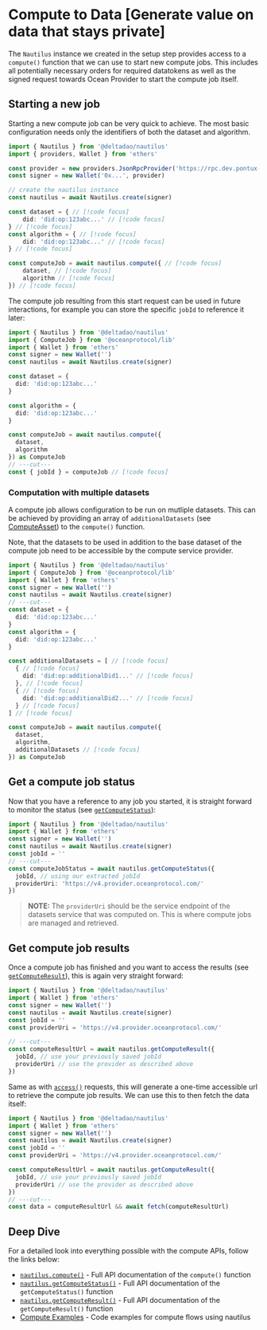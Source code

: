 # Compute to Data [Generate value on data that stays private]

The `Nautilus` instance we created in the setup step provides access to a `compute()` function that we can use to start new compute jobs.
This includes all potentially necessary orders for required datatokens as well as the signed request towards Ocean Provider to start the compute job itself.

## Starting a new job

Starting a new compute job can be very quick to achieve. The most basic configuration needs only the identifiers of both the dataset and algorithm.

```ts twoslash
import { Nautilus } from '@deltadao/nautilus'
import { providers, Wallet } from 'ethers'

const provider = new providers.JsonRpcProvider('https://rpc.dev.pontux-x.eu')
const signer = new Wallet('0x...', provider)

// create the nautilus instance
const nautilus = await Nautilus.create(signer)

const dataset = { // [!code focus]
    did: 'did:op:123abc...' // [!code focus]
} // [!code focus]
const algorithm = { // [!code focus]
    did: 'did:op:123abc...' // [!code focus]
} // [!code focus]

const computeJob = await nautilus.compute({ // [!code focus]
    dataset, // [!code focus]
    algorithm // [!code focus]
}) // [!code focus]
```
The compute job resulting from this start request can be used in future interactions, for example you can store the specific `jobId` to reference it later:
```ts twoslash
import { Nautilus } from '@deltadao/nautilus'
import { ComputeJob } from '@oceanprotocol/lib'
import { Wallet } from 'ethers'
const signer = new Wallet('')
const nautilus = await Nautilus.create(signer)

const dataset = {
  did: 'did:op:123abc...'
}

const algorithm = {
  did: 'did:op:123abc...'
}

const computeJob = await nautilus.compute({
  dataset,
  algorithm
}) as ComputeJob
// ---cut---
const { jobId } = computeJob // [!code focus]
```

### Computation with multiple datasets

A compute job allows configuration to be run on mutliple datasets. This can be achieved by providing an array of `additionalDatasets` (see [ComputeAsset](/docs/api/ComputeAsset)) to the `compute()` function.

<Callout type='tip'>
Note, that the datasets to be used in addition to the base dataset of the compute job need to be accessible by the compute service provider.
</Callout>

```ts twoslash
import { Nautilus } from '@deltadao/nautilus'
import { ComputeJob } from '@oceanprotocol/lib'
import { Wallet } from 'ethers'
const signer = new Wallet('')
const nautilus = await Nautilus.create(signer)
// ---cut---
const dataset = {
  did: 'did:op:123abc...'
}
const algorithm = {
  did: 'did:op:123abc...'
}

const additionalDatasets = [ // [!code focus]
  { // [!code focus]
    did: 'did:op:additionalDid1...' // [!code focus]
  }, // [!code focus]
  { // [!code focus]
    did: 'did:op:additionalDid2...' // [!code focus]
  } // [!code focus]
] // [!code focus]

const computeJob = await nautilus.compute({
  dataset,
  algorithm,
  additionalDatasets // [!code focus]
}) as ComputeJob
```

## Get a compute job status

Now that you have a reference to any job you started, it is straight forward to monitor the status (see [`getComputeStatus`](/docs/api/nautilus/getComputeStatus)):

```ts twoslash
import { Nautilus } from '@deltadao/nautilus'
import { Wallet } from 'ethers'
const signer = new Wallet('')
const nautilus = await Nautilus.create(signer)
const jobId = ''
// ---cut---
const computeJobStatus = await nautilus.getComputeStatus({
  jobId, // using our extracted jobId
  providerUri: 'https://v4.provider.oceanprotocol.com/'
})
```
> **NOTE:** The `providerUri` should be the service endpoint of the datasets service that was computed on. This is where compute jobs are managed and retrieved.

## Get compute job results

Once a compute job has finished and you want to access the results (see [`getComputeResult`](/docs/api/nautilus/getComputeResult)), this is again very straight forward:

```ts twoslash
import { Nautilus } from '@deltadao/nautilus'
import { Wallet } from 'ethers'
const signer = new Wallet('')
const nautilus = await Nautilus.create(signer)
const jobId = ''
const providerUri = 'https://v4.provider.oceanprotocol.com/'

// ---cut---
const computeResultUrl = await nautilus.getComputeResult({
  jobId, // use your previously saved jobId
  providerUri // use the provider as described above
})
```

Same as with [`access()`](/docs/guides/download) requests, this will generate a one-time accessible url to retrieve the compute job results. We can use this to then fetch the data itself:

```ts twoslash
import { Nautilus } from '@deltadao/nautilus'
import { Wallet } from 'ethers'
const signer = new Wallet('')
const nautilus = await Nautilus.create(signer)
const jobId = ''
const providerUri = 'https://v4.provider.oceanprotocol.com/'

const computeResultUrl = await nautilus.getComputeResult({
  jobId, // use your previously saved jobId
  providerUri // use the provider as described above
})
// ---cut---
const data = computeResultUrl && await fetch(computeResultUrl)
```


## Deep Dive

For a detailed look into everything possible with the compute APIs, follow the links below:
- [`nautilus.compute()`](/docs/api/nautilus/compute) - Full API documentation of the `compute()` function
- [`nautilus.getComputeStatus()`](/docs/api/nautilus/getComputeStatus) - Full API documentation of the `getComputeStatus()` function
- [`nautilus.getComputeResult()`](/docs/api/nautilus/getComputeResult) - Full API documentation of the `getComputeResult()` function
- [Compute Examples](https://github.com/deltaDAO/nautilus-examples/blob/main/compute.ts) - Code examples for compute flows using nautilus
